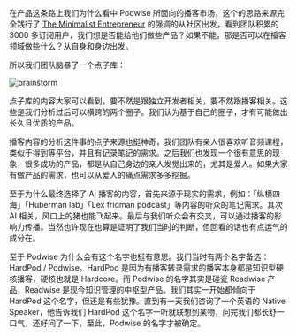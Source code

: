 在产品这条路上我们为什么看中 Podwise 所面向的播客市场，这个的思路来源完全践行了 [The Minimalist Entrepreneur](http://https--jd--hooos--com.proxy.shaanxi.gov.cn/g-10089392354625/) 的强调的从社区出发，看到团队积累的 3000 多订阅用户，我们想是否能给他们做些产品？如果不能，那是否可以在播客领域做些什么？从自身和身边出发。

所以我们团队脑暴了一个点子库：

![brainstorm](/attachments/idea/brainstorm.png)

点子库的内容大家可以看到，要不然是跟独立开发者相关，要不然跟播客相关。这些是我们分析过后可以横跨的两个圈子。我们认为基于自己的圈子，才有可能做出长久且优质的产品。

播客内容的分析这件事的点子来源也挺神奇，我们团队有亲人很喜欢听音频课程，类似于得到等平台，并且有记录笔记的需求。之后我们也发现一个很有意思的现象，很多成功的产品，都是从自己身边的亲人发觉出来的，尤其是爱人。如果大家有做产品的需求，也可以从爱人的痛点需求多多挖掘。

至于为什么最终选择了 AI 播客的内容，首先来源于现实的需求，例如：「纵横四海」「Huberman lab」「Lex fridman podcast」等内容的听众的笔记需求。其次 AI 相关，风口上的猪也能飞起来。最后与我们听众会有交叉，可以通过播客的影响力传播。当然也许现在也算是证明了我们当时的判断，但回看的话也有点运气的成分在。

至于 Podwise 为什么会有这个名字也挺有意思。我们当时有两个名字备选：HardPod / Podwise。HardPod 是因为有播客转录需求的播客本身都是知识型硬核播客，硬核也就是 Hardcore。而 Podwise 的名字其实是碰瓷 Readwise 产品，Readwise 是现今知识管理的中枢型产品。我们其实一开始都倾向于 HardPod 这个名字，但还是有些犹豫。直到有一天我们咨询了一个英语的 Native Speaker，他告诉我们 HardPod 这个名字一听就联想到某物，问完我们都长舒一口气，还好问了一下，至此，Podwise 的名字才被确定。
